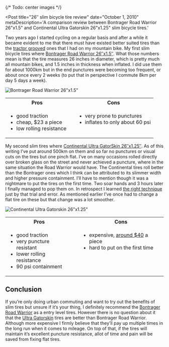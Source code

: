 
{/* Todo: center images */}

<Post
  title="26″ slim bicycle tire review"
  date="October 1, 2010"
  metaDescription='A comparison review between Bontrager Road Warrior 26"x1.5"
  and Continental Ultra Gatorskin 26"x1.25" slim bicycle tires.'
>

Two years ago I started cycling on a regular basis and after a while it became evident to me that
there must have existed better suited tires than the [tractor grooved](./scott_onzo.jpg) ones that I
had on my mountain bike. My first slim bicycle tires where
[Bontrager Road Warrior 26″x1.5″](http://bontrager.com/model/00447). What those numbers mean is
that the tire measures 26 inches in diameter, which is pretty much all mountain bikes, and 1.5
inches in thickness when inflated. I did use them for about 1000km but in the end punctures were
becoming too frequent, or about once every 2 weeks (to put that in perspective I commute 8km per
day 5 days a week).

<Image
  src="/images/26-slim-bicycle-tire-review/bontrager_road_warrior.png"
  alt='Bontrager Road Warrior 26"x1.5"'
  width={318}
  height={395}
/>

<table style={{ textAlign: "left" }}>
    <tbody>
        <tr>
            <th>Pros</th>
            <th></th>
            <th>Cons</th>
        </tr>
        <tr>
            <td valign="top">
                <ul>
 	                <li>good traction</li>
 	                <li>cheap, $23 a piece</li>
 	                <li>low rolling resistance</li>
                </ul>
            </td>
            <td></td>
            <td valign="top">
                <ul>
 	                <li>very prone to punctures</li>
 	                <li>inflates to only about 60 psi</li>
                </ul>
            </td>
        </tr>
    </tbody>
</table>

My second slim tires where [Continental Ultra GatorSkin 26″x1.25″](http://www.conti-online.com/generator/www/de/en/continental/bicycle/themes/race/recetyres/ultra_gatorskin/ultragatorskin_en.html).
As of this writing I’ve put around 500km on them and so far no punctures or visual cuts on the
tires but one pinch flat. I’ve on many occasions rolled directly over broken glass on the street
and never achieved a puncture, where in the same situation the Road Warrior would have. The
Continental tires roll better than the Bontrager ones which I think can be attributed to its
slimmer width and higher pressure containment. I’ll have to mention though it was a nightmare to
put the tires on the first time. Two soar hands and 3 hours later I finally managed to pop them
on. In retrospect I learned
[the right technique](http://www.youtube.com/watch?v=9oFXewhx3BE&feature=fvw) just by that trial
and error. As mentioned earlier I’ve once had to change a flat tire on these but that change was
a lot smoother.

<Image
  src="/images/26-slim-bicycle-tire-review/ultra_gatorskin.jpg"
  alt='Continental Ultra Gatorskin 26"x1.25"'
  width={470}
  height={251}
/>

<table style={{ textAlign: "left" }}>
    <tbody>
        <tr>
            <th>Pros</th>
            <th></th>
            <th>Cons</th>
        </tr>
        <tr>
            <td valign="top">
                <ul>
 	                <li>good traction</li>
 	                <li>very puncture resistant</li>
 	                <li>lower rolling resistance</li>
 	                <li>90 psi containment</li>
                </ul>
            </td>
            <td></td>
            <td valign="top">
                <ul>
 	                <li>expensive, <a href="http://www.amazon.com/Continental-Ultra-Gatorskin-City-Trekking/dp/B000NGT2VY">around $40</a> a piece</li>
 	                <li>hard to put on the first time</li>
                </ul>
            </td>
        </tr>
    </tbody>
</table>


## Conclusion

If you’re only doing urban commuting and want to try out the benefits of slim tires but unsure if
it’s your thing, I definitely recommend the
[Bontrager Road Warrior](http://bontrager.com/model/00447) as a entry level tires. However there
is no question about it that the [Ultra Gatorskin](http://www.conti-online.com/generator/www/de/en/continental/bicycle/themes/race/recetyres/ultra_gatorskin/ultragatorskin_en.html)
tires are better than Bontrager Road Warrior. Although more expensive I firmly believe that
they’ll pay up multiple times in the long run when it comes to mileage. On top of that, if the
tires will maintain it’s excellent puncture resistance, allot of time and pain will be saved from
fixing flat tires.

</Post>